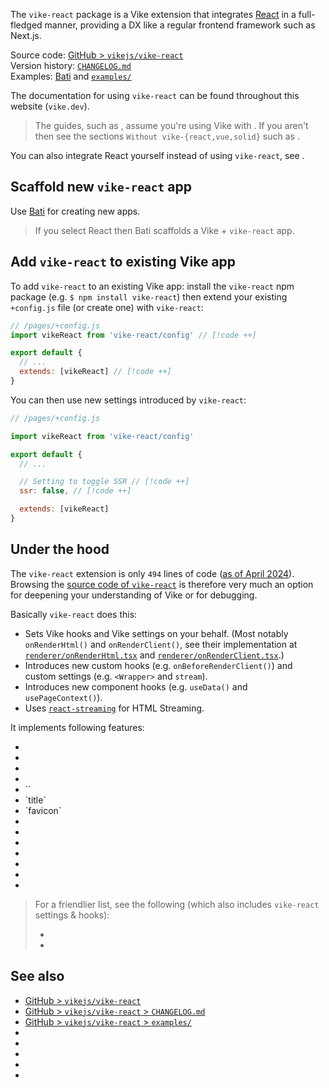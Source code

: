 
The `vike-react` package is a <Link href="/extensions">Vike extension</Link> that integrates [React](https://react.dev) in a full-fledged manner, providing a DX like a regular frontend framework such as Next.js.

Source code: [GitHub > `vikejs/vike-react`](https://github.com/vikejs/vike-react)  
Version history: [`CHANGELOG.md`](https://github.com/vikejs/vike-react/blob/main/packages/vike-react/CHANGELOG.md)  
Examples: [Bati](https://batijs.dev) and [`examples/`](https://github.com/vikejs/vike-react/tree/main/examples)  

The documentation for using `vike-react` can be found throughout this website (`vike.dev`).

> The guides, such as <Link href="/data-fetching" />, assume you're using Vike with <UiFrameworkVikeExtension name comma />. If you aren't then see the sections `Without vike-{react,vue,solid}` such as <Link href="/useData#without-vike-react-vue-solid" />.

You can also integrate React yourself instead of using `vike-react`, see <Link href="/react" />.


## Scaffold new `vike-react` app

Use [Bati](https://batijs.dev) for creating new apps.

> If you select React then Bati scaffolds a Vike + `vike-react` app.


## Add `vike-react` to existing Vike app

To add `vike-react` to an existing Vike app: install the `vike-react` npm package (e.g. `$ npm install vike-react`) then extend your existing `+config.js` file (or create one) with `vike-react`:

```js
// /pages/+config.js
import vikeReact from 'vike-react/config' // [!code ++]

export default {
  // ...
  extends: [vikeReact] // [!code ++]
}
```

You can then use <Link href="#under-the-hood">new settings introduced by `vike-react`</Link>:

```js
// /pages/+config.js

import vikeReact from 'vike-react/config'

export default {
  // ...

  // Setting to toggle SSR // [!code ++]
  ssr: false, // [!code ++]

  extends: [vikeReact]
}
```


## Under the hood

The `vike-react` extension is only `494` lines of code ([as of April 2024](https://gist.github.com/brillout/6267ecb8c996fb4a401985106cc81936)). Browsing the [source code of `vike-react`](https://github.com/vikejs/vike-react) is therefore very much an option for deepening your understanding of Vike or for debugging.

Basically `vike-react` does this:
- Sets <Link href="/hooks">Vike hooks</Link> and <Link href="/settings">Vike settings</Link> on your behalf. (Most notably <Link href="/onRenderHtml">`onRenderHtml()`</Link> and <Link href="/onRenderClient">`onRenderClient()`</Link>, see their implementation at
  [`renderer/onRenderHtml.tsx`](https://github.com/vikejs/vike-react/blob/main/packages/vike-react/src/renderer/onRenderHtml.tsx)
  and
  [`renderer/onRenderClient.tsx`](https://github.com/vikejs/vike-react/blob/main/packages/vike-react/src/renderer/onRenderClient.tsx).)
- Introduces new <Link href="/meta">custom hooks</Link> (e.g. <Link href="/onBeforeRenderClient">`onBeforeRenderClient()`</Link>) and <Link href="/meta">custom settings</Link> (e.g. <Link href="/Wrapper">`<Wrapper>`</Link> and <Link href="/stream">`stream`</Link>).
- Introduces new component hooks (e.g. <Link href="/useData">`useData()`</Link> and <Link href="/usePageContext">`usePageContext()`</Link>).
- Uses [`react-streaming`](https://github.com/brillout/react-streaming) for <Link href="/streaming">HTML Streaming</Link>.

It implements following features:

- <Link noBreadcrumb href="/useData" />
- <Link noBreadcrumb href="/usePageContext" />
- <Link noBreadcrumb href="/Layout" />
- <Link noBreadcrumb href="/Wrapper" />
- <Link href="/head">`<Head>`</Link>
- <Link href="/head">`title`</Link>
- <Link href="/head">`favicon`</Link>
- <Link noBreadcrumb href="/lang" />
- <Link noBreadcrumb href="/ssr" />
- <Link noBreadcrumb href="/stream" />
- <Link noBreadcrumb href="/ClientOnly" />
- <Link noBreadcrumb href="/onBeforeRenderClient" />
- <Link noBreadcrumb href="/onAfterRenderClient" />
- <Link noBreadcrumb href="/reactStrictMode" />

> For a friendlier list, see the following (which also includes `vike-react` settings & hooks):
> - <Link href="/settings" />
> - <Link href="/hooks" />



## See also

- [GitHub > `vikejs/vike-react`](https://github.com/vikejs/vike-react)
- [GitHub > `vikejs/vike-react` > `CHANGELOG.md`](https://github.com/vikejs/vike-react/blob/main/packages/vike-react/CHANGELOG.md)
- [GitHub > `vikejs/vike-react` > `examples/`](https://github.com/vikejs/vike-react/tree/main/examples)
- <Link href="/react" />
- <Link href="/nextjs" />
- <Link href="/why#optional-control" />
- <Link href="/vike-vue" />
- <Link href="/vike-solid" />
